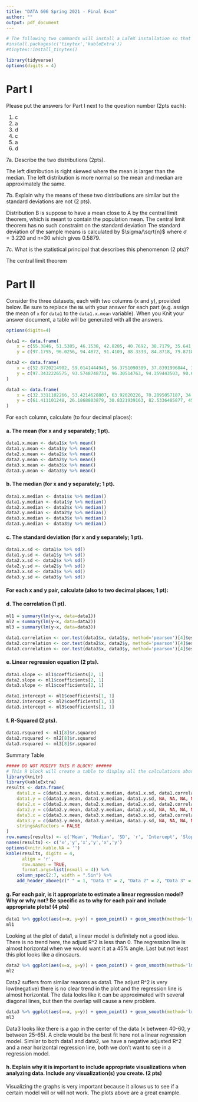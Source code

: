 ```yaml
---
title: "DATA 606 Spring 2021 - Final Exam"
author: ""
output: pdf_document
---
```


```r
# The following two commands will install a LaTeX installation so that the document can be compiled to PDF. These only need to be run once per R installation.
#install.packages(c('tinytex','kableExtra'))
#tinytex::install_tinytex()
```

```r
library(tidyverse)
options(digits = 4)
```

# Part I

Please put the answers for Part I next to the question number (2pts each):

1.  c
2.  a
3.  d
4.  c
5.  a
6.  d

7a. Describe the two distributions (2pts).

The left distribution is right skewed where the mean is larger than the median.
The left distribution is more normal so the mean and median are approximately the same.

7b. Explain why the means of these two distributions are similar but the standard deviations are not (2 pts).

Distribution B is suppose to have a mean close to A by the central limit theorem, which is meant to contain the population mean. The central limit theorem has no such constraint on the standard deviation
The standard deviation of the sample means is calculated by $\sigma/\sqrt{n}$ where $\sigma=3.220$ and n=30 which gives 0.5879.

7c. What is the statistical principal that describes this phenomenon (2 pts)?

The central limit theorem


# Part II

Consider the three datasets, each with two columns (x and y), provided below. Be sure to replace the `NA` with your answer for each part (e.g. assign the mean of `x` for `data1` to the `data1.x.mean` variable). When you Knit your answer document, a table will be generated with all the answers.

```r
options(digits=4)

data1 <- data.frame(
	x = c(55.3846, 51.5385, 46.1538, 42.8205, 40.7692, 38.7179, 35.641, 33.0769, 28.9744, 26.1538, 23.0769, 22.3077, 22.3077, 23.3333, 25.8974, 29.4872, 32.8205, 35.3846, 40.2564, 44.1026, 46.6667, 50, 53.0769, 56.6667, 59.2308, 61.2821, 61.5385, 61.7949, 57.4359, 54.8718, 52.5641, 48.2051, 49.4872, 51.0256, 45.3846, 42.8205, 38.7179, 35.1282, 32.5641, 30, 33.5897, 36.6667, 38.2051, 29.7436, 29.7436, 30, 32.0513, 35.8974, 41.0256, 44.1026, 47.1795, 49.4872, 51.5385, 53.5897, 55.1282, 56.6667, 59.2308, 62.3077, 64.8718, 67.9487, 70.5128, 71.5385, 71.5385, 69.4872, 46.9231, 48.2051, 50, 53.0769, 55.3846, 56.6667, 56.1538, 53.8462, 51.2821, 50, 47.9487, 29.7436, 29.7436, 31.2821, 57.9487, 61.7949, 64.8718, 68.4615, 70.7692, 72.0513, 73.8462, 75.1282, 76.6667, 77.6923, 79.7436, 81.7949, 83.3333, 85.1282, 86.4103, 87.9487, 89.4872, 93.3333, 95.3846, 98.2051, 56.6667, 59.2308, 60.7692, 63.0769, 64.1026, 64.359, 74.359, 71.2821, 67.9487, 65.8974, 63.0769, 61.2821, 58.7179, 55.1282, 52.3077, 49.7436, 47.4359, 44.8718, 48.7179, 51.2821, 54.1026, 56.1538, 52.0513, 48.7179, 47.1795, 46.1538, 50.5128, 53.8462, 57.4359, 60, 64.1026, 66.9231, 71.2821, 74.359, 78.2051, 67.9487, 68.4615, 68.2051, 37.6923, 39.4872, 91.2821, 50, 47.9487, 44.1026),
	y = c(97.1795, 96.0256, 94.4872, 91.4103, 88.3333, 84.8718, 79.8718, 77.5641, 74.4872, 71.4103, 66.4103, 61.7949, 57.1795, 52.9487, 51.0256, 51.0256, 51.0256, 51.4103, 51.4103, 52.9487, 54.1026, 55.2564, 55.641, 56.0256, 57.9487, 62.1795, 66.4103, 69.1026, 55.2564, 49.8718, 46.0256, 38.3333, 42.1795, 44.1026, 36.4103, 32.5641, 31.4103, 30.2564, 32.1795, 36.7949, 41.4103, 45.641, 49.1026, 36.0256, 32.1795, 29.1026, 26.7949, 25.2564, 25.2564, 25.641, 28.718, 31.4103, 34.8718, 37.5641, 40.641, 42.1795, 44.4872, 46.0256, 46.7949, 47.9487, 53.718, 60.641, 64.4872, 69.4872, 79.8718, 84.1026, 85.2564, 85.2564, 86.0256, 86.0256, 82.9487, 80.641, 78.718, 78.718, 77.5641, 59.8718, 62.1795, 62.5641, 99.4872, 99.1026, 97.5641, 94.1026, 91.0256, 86.4103, 83.3333, 79.1026, 75.2564, 71.4103, 66.7949, 60.2564, 55.2564, 51.4103, 47.5641, 46.0256, 42.5641, 39.8718, 36.7949, 33.718, 40.641, 38.3333, 33.718, 29.1026, 25.2564, 24.1026, 22.9487, 22.9487, 22.1795, 20.2564, 19.1026, 19.1026, 18.3333, 18.3333, 18.3333, 17.5641, 16.0256, 13.718, 14.8718, 14.8718, 14.8718, 14.1026, 12.5641, 11.0256, 9.8718, 6.0256, 9.4872, 10.2564, 10.2564, 10.641, 10.641, 10.641, 10.641, 10.641, 10.641, 8.718, 5.2564, 2.9487, 25.7692, 25.3846, 41.5385, 95.7692, 95, 92.6923))

data2 <- data.frame(
	x = c(52.8720214902, 59.0141444945, 56.3751090389, 37.8391996844, 39.8853734176, 44.0774051326, 31.4970254888, 25.9525965456, 36.4347239148, 24.997482691, 32.2462751352, 18.1094722949, 21.7960992263, 24.150491069, 28.6031956015, 20.9319996761, 35.4355325251, 44.3773828236, 46.313692406, 46.3860739231, 42.4954400876, 44.3005150328, 46.9882833458, 52.4215231623, 64.090998189, 63.0168717563, 67.3025779226, 67.2259568904, 50.309988715, 45.4126389249, 54.0206071815, 49.8420222483, 50.7132995657, 55.0455549106, 37.5437012597, 39.7958978066, 28.5233910215, 31.3996460012, 39.2415652162, 27.7140565712, 32.9607035213, 35.4047362397, 51.6422264225, 34.207620843, 36.5234892198, 28.4192021281, 26.1604969417, 40.435327397, 44.544955314, 40.1237272008, 42.1848064503, 40.0026592892, 57.1252310509, 60.375744968, 55.1058961252, 61.7372710245, 55.7412443246, 58.2964084158, 57.0425482213, 76.7756112073, 71.8870772602, 73.7883730663, 75.1396847343, 64.5963189058, 46.9095386323, 46.9051031994, 49.8069877356, 48.8632418189, 66.7481899024, 62.3597662841, 47.3748964954, 47.4464667165, 53.385280634, 49.4527077733, 54.8026825363, 37.0882451339, 32.3759619238, 37.4770138847, 52.4066488967, 50.2970432655, 61.5633243835, 61.0865603919, 59.2364904011, 66.1540050863, 67.2313347767, 73.7099068702, 76.5804513576, 78.8765811639, 77.4490021363, 86.8537073476, 79.806531301, 76.9882734745, 79.4793575017, 82.3041595613, 90.700691247, 95.4434878077, 94.9974880471, 91.517847246, 62.2926421901, 59.2034756073, 65.2563927704, 62.4447424979, 72.4624062907, 69.9194262552, 77.7628590782, 72.7784101997, 65.198316667, 69.4598588916, 59.3150555205, 51.487713355, 57.1124475509, 50.2244178157, 50.4338611907, 56.3803054046, 54.8635045999, 45.4998576493, 49.9367453057, 53.8098729164, 59.8526782804, 48.1756567942, 50.7417190667, 58.4597612975, 50.1145975193, 45.4203820755, 51.3532681954, 53.091704424, 58.9431665444, 59.3109904219, 68.2221986595, 62.5117719862, 69.3800563617, 82.8002478704, 85.1603321777, 67.095847697, 62.307750573, 59.9704150458, 39.9116351739, 39.5965009783, 95.5934163965, 52.772288113, 53.1786144535, 37.6270534612),
	y = c(97.3432226575, 93.5748748733, 96.30514763, 94.359443503, 90.6346620817, 84.1258533023, 67.9125621568, 73.0331803541, 62.2940454639, 75.4415616626, 70.1105868383, 53.7081103324, 49.4995295248, 47.1885335266, 44.2237227, 51.6462354868, 34.9610381566, 57.6847369215, 55.6855917703, 51.0021645381, 56.9036815315, 58.1329592781, 55.4206367313, 47.867005488, 68.6509850107, 68.2252589114, 64.4134627173, 62.4764105301, 47.2678818553, 53.8707976895, 47.2698972057, 50.5765522936, 48.7722867825, 45.9862727459, 32.8840244657, 28.4432191156, 39.7966662481, 39.2652632229, 33.3614166846, 42.2500516253, 35.8231112903, 31.9391621952, 50.8383406788, 33.5938054385, 35.6710483891, 21.3157482481, 23.0422314726, 27.6400711421, 27.3622426221, 30.0731619402, 28.5736747331, 27.4875100027, 42.7390191388, 41.3564579961, 46.1490510561, 38.5848440052, 46.6535769763, 41.5831977346, 42.418757739, 55.2545987009, 59.2669926152, 58.6208121164, 54.2445521781, 65.952512925, 85.6022611586, 81.5656424136, 82.085025592, 83.1583574877, 84.0048341677, 90.2436599196, 83.4715555182, 82.622124014, 78.8711362558, 79.9306028004, 75.3639849893, 60.857227495, 68.5108204552, 63.7886855744, 96.4254150057, 99.6441791736, 89.8641388605, 89.2243556475, 91.4811005766, 84.1119370252, 85.055640808, 78.2706108976, 72.8915336827, 71.5625276804, 72.4473094857, 65.5433240194, 52.7231797883, 54.2027848022, 49.1410154455, 46.9909036215, 41.4667030063, 36.1897016148, 35.0953011066, 36.8902631263, 40.0295333141, 41.2706776667, 32.8541041237, 35.4149992261, 27.6242638254, 29.3110927191, 23.4913735562, 26.9005353695, 33.0271717859, 30.1970315053, 12.3543136666, 20.8436106875, 15.3217851726, 19.1709698793, 18.5348708515, 14.7884597101, 14.009611915, 3.98542629287, 21.5900969196, 17.7664144512, 9.03994992133, 19.5212153543, 17.8384056087, 14.1486628546, 1.74146171252, 5.37240899542, 0.30387242055, 19.2900304453, 11.6128777918, 10.5721363739, 1.13388036584, 7.49123248279, 1.48813233299, 18.5293762368, 15.0183695439, 0.601490941965, 5.74997471945, 7.9133104735, 32.1440226145, 32.1361317349, 33.2341293953, 99.6134716833, 98.6038611855, 93.060672952)
)

data3 <- data.frame(
	x = c(32.3311102266, 53.4214628807, 63.92020226, 70.2895057187, 34.1188302357, 67.6707164012, 53.2591294055, 63.5149808671, 67.9805388133, 67.3724659005, 15.5607495229, 71.7907676942, 70.2425464362, 64.9374355444, 62.2135245453, 67.2694004772, 40.5701970446, 74.7411813341, 71.7683189223, 76.1669198143, 65.6236574431, 50.8506336394, 33.0240700249, 39.7063261674, 45.5964849542, 42.9680469104, 52.4944067819, 46.0822757831, 74.2477082092, 64.5682641863, 74.0216939058, 62.3911805626, 74.189036683, 28.2367819396, 75.7719387944, 75.8552294691, 65.9708570175, 21.7780404779, 67.7597962473, 78.6171953363, 68.5077081898, 74.8850211598, 66.4549036599, 77.3178020985, 58.9124603193, 57.617447817, 76.0882257967, 57.4660505497, 79.4283834934, 76.3565221496, 64.4050752632, 40.6350418091, 43.9498645857, 30.9962205791, 68.2307689907, 72.0463894612, 46.5927679682, 49.2572183396, 42.7817612539, 65.475952195, 71.9650826544, 32.1464623358, 31.8384976954, 31.0052582572, 80.4708943189, 71.9641671122, 78.0794214417, 41.6775957748, 65.953595185, 62.9344593731, 64.3737979844, 72.5093283599, 30.0522898741, 28.0033242354, 75.4012268619, 38.9800154218, 65.2199135479, 73.0539899616, 34.3983616372, 43.4904501336, 55.138737967, 43.6843934333, 35.9036097344, 45.3780188805, 39.7774828713, 38.6644611569, 39.0440366877, 91.6399614428, 47.4881326771, 44.5902125769, 39.0896145478, 42.2293783752, 37.0003871448, 39.0520864793, 37.4884147432, 69.3595594592, 43.542775926, 39.8112302539, 70.0689259404, 70.0405435824, 39.505789079, 62.5168908529, 72.1399254065, 45.2515760666, 42.0633045627, 36.3556951539, 30.3918276596, 36.4490038543, 40.467576002, 81.7246168002, 48.8231974964, 35.6205617651, 50.5839631148, 61.8564651063, 39.3237560262, 42.1856791429, 30.8469189898, 29.3462004281, 82.1105579783, 38.3020058088, 56.5841530218, 33.3393742865, 78.7742390407, 27.9226442446, 71.6978651182, 74.1383313856, 32.579020066, 59.83218542, 35.0306285457, 74.3001198284, 63.2501970628, 34.1730737648, 40.9138319319, 62.8332930874, 42.4767923803, 52.0334562787, 48.9070429644, 59.8518383854, 48.9604602016, 46.8448551673, 39.9630215796, 66.704943997),
	y = c(61.411101248, 26.1868803879, 30.8321939163, 82.5336485877, 45.7345513203, 37.110947969, 97.4757710964, 25.1000785788, 80.9571652197, 29.720400203, 80.0656402858, 71.0654666627, 24.1095975542, 81.5542049945, 21.4758389969, 18.7089683725, 79.3729634752, 21.1016372041, 20.0110618423, 75.9361704048, 15.5828033531, 13.9876016304, 24.4678303872, 84.2752871038, 9.76334884943, 17.9454583961, 16.0511142003, 23.1104578154, 20.314187812, 83.6396338956, 76.1282745076, 5.62307076073, 68.1335832223, 56.1395964513, 69.8292300322, 62.5170442862, 72.7448559954, 6.61662530728, 72.4212015285, 52.5752573142, 15.4569189652, 25.4166063231, 19.8366286542, 48.3983464352, 75.6677562173, 8.19480060319, 59.6799300235, 1.50441817488, 45.2107942872, 10.4182411281, 78.5841760758, 73.3947503698, 75.9587156671, 71.694404938, 80.8725016628, 12.9180067349, 84.9723827774, 81.8814032306, 12.9911884302, 14.2745856444, 17.7102359443, 43.4817094425, 71.8121653901, 40.682503007, 49.5021483467, 41.8742826668, 93.1333167652, 30.2012640846, 31.1474060835, 31.9163906992, 28.8625834061, 39.5401302526, 96.6175423534, 46.6721919544, 88.6390766207, 87.322160691, 84.6829549336, 29.3808085571, 59.5444469033, 40.782542065, 30.7257603575, 32.8230098696, 91.1118630801, 29.1692166544, 43.75581895, 33.3172384774, 84.6760108316, 79.4066030605, 85.3899333808, 22.0340116412, 70.4661940802, 19.9140684075, 60.264279248, 70.6525028457, 60.8144048511, 65.5213545959, 62.4603112824, 65.3348328092, 7.59346560899, 77.1438066024, 74.8516272173, 66.4847322418, 0.0151193251552, 70.0034213192, 2.33519661206, 6.0058486497, 42.75961287, 50.5462690659, 60.0275120878, 6.03754484635, 76.6353305783, 57.2860155789, 71.8066161014, 71.7927431642, 59.3008196656, 66.0348978235, 37.3416401041, 42.1487418312, 1.21055166293, 60.0177857932, 70.512514809, 0.5091067352, 35.4841012146, 25.9868781844, 10.8681445111, 49.1739189791, 1.80811559665, 69.1525081443, 12.5366493416, 42.4770945921, 65.9524861966, 25.6936743092, 38.5590195509, 62.5108942269, 56.7312899691, 64.5666620298, 74.2877488252, 72.9583909677, 72.6295257275, 36.7917136918, 42.9449148487, 32.0150954299)
)
```

For each column, calculate (to four decimal places):

#### a. The mean (for x and y separately; 1 pt).

```r
data1.x.mean <- data1$x %>% mean()
data1.y.mean <- data1$y %>% mean()
data2.x.mean <- data2$x %>% mean()
data2.y.mean <- data2$y %>% mean()
data3.x.mean <- data3$x %>% mean()
data3.y.mean <- data3$y %>% mean()
```

#### b. The median (for x and y separately; 1 pt).

```r
data1.x.median <- data1$x %>% median()
data1.y.median <- data1$y %>% median()
data2.x.median <- data2$x %>% median()
data2.y.median <- data2$y %>% median()
data3.x.median <- data3$x %>% median()
data3.y.median <- data3$y %>% median()
```

#### c. The standard deviation (for x and y separately; 1 pt).

```r
data1.x.sd <- data1$x %>% sd()
data1.y.sd <- data1$y %>% sd()
data2.x.sd <- data2$x %>% sd()
data2.y.sd <- data2$y %>% sd()
data3.x.sd <- data3$x %>% sd()
data3.y.sd <- data3$y %>% sd()
```

#### For each x and y pair, calculate (also to two decimal places; 1 pt):

#### d. The correlation (1 pt).

```r
ml1 = summary(lm(y~x, data=data1))
ml2 = summary(lm(y~x, data=data2))
ml3 = summary(lm(y~x, data=data3))
```

```r
data1.correlation <- cor.test(data1$x, data1$y, method='pearson')[4]$estimate
data2.correlation <- cor.test(data2$x, data2$y, method='pearson')[4]$estimate
data3.correlation <- cor.test(data3$x, data3$y, method='pearson')[4]$estimate
```

#### e. Linear regression equation (2 pts).

```r
data1.slope <- ml1$coefficients[2, 1]
data2.slope <- ml1$coefficients[2, 1]
data3.slope <- ml1$coefficients[2, 1]

data1.intercept <- ml1$coefficients[1, 1]
data2.intercept <- ml2$coefficients[1, 1]
data3.intercept <- ml3$coefficients[1, 1]
```

#### f. R-Squared (2 pts).

```r
data1.rsquared <- ml1[8]$r.squared
data2.rsquared <- ml2[8]$r.squared
data3.rsquared <- ml3[8]$r.squared
```

Summary Table

```r
##### DO NOT MODIFY THIS R BLOCK! ######
# This R block will create a table to display all the calculations above in one table.
library(knitr)
library(kableExtra)
results <- data.frame(
	data1.x = c(data1.x.mean, data1.x.median, data1.x.sd, data1.correlation, data1.intercept, data1.slope, data1.rsquared),
	data1.y = c(data1.y.mean, data1.y.median, data1.y.sd, NA, NA, NA, NA),
	data2.x = c(data2.x.mean, data2.x.median, data2.x.sd, data2.correlation, data2.intercept, data2.slope, data2.rsquared),
	data2.y = c(data2.y.mean, data2.y.median, data2.y.sd, NA, NA, NA, NA),
	data3.x = c(data3.x.mean, data3.x.median, data3.x.sd, data3.correlation, data3.intercept, data3.slope, data3.rsquared),
	data3.y = c(data3.y.mean, data3.y.median, data3.y.sd, NA, NA, NA, NA),
	stringsAsFactors = FALSE
)
row.names(results) <- c('Mean', 'Median', 'SD', 'r', 'Intercept', 'Slope', 'R-Squared')
names(results) <- c('x','y','x','y','x','y')
options(knitr.kable.NA = '')
kable(results, digits = 4, 
	  align = 'r',
	  row.names = TRUE, 
	  format.args=list(nsmall = 4)) %>%
	column_spec(2:7, width = ".5in") %>%
	add_header_above(c(" " = 1, "Data 1" = 2, "Data 2" = 2, "Data 3" = 2))
```

#### g. For each pair, is it appropriate to estimate a linear regression model? Why or why not? Be specific as to why for each pair and include appropriate plots! (4 pts)

```r
data1 %>% ggplot(aes(x=x, y=y)) + geom_point() + geom_smooth(method='lm', formula=y~x)
ml1
```

Looking at the plot of data1, a linear model is definitely not a good idea. There is no trend here, the adjust R^2 is less than 0. The regression line is almost horizontal when we would want it at a 45% angle. Last but not least this plot looks like a dinosaurs.

```r
data2 %>% ggplot(aes(x=x, y=y)) + geom_point() + geom_smooth(method='lm', formula=y~x)
ml2
```

Data2 suffers from similar reasons as data1. The adjust R^2 is very low(negative) there is no clear trend in the plot and the regression line is almost horizontal. The data looks like it can be approximated with several diagonal lines, but then the overlap will cause a new problem.

```r
data3 %>% ggplot(aes(x=x, y=y)) + geom_point() + geom_smooth(method='lm', formula=y~x)
ml3
```

Data3 looks like there is a gap in the center of the data (x between 40-60, y between 25-65). A circle would be the best fit here not a linear regression model. Similar to both data1 and data2, we have a negative adjusted R^2 and a near horizontal regression line, both we don't want to see in a regression model.

#### h. Explain why it is important to include appropriate visualizations when analyzing data. Include any visualization(s) you create. (2 pts)

Visualizing the graphs is very important because it allows us to see if a certain model will or will not work. The plots above are a great example.